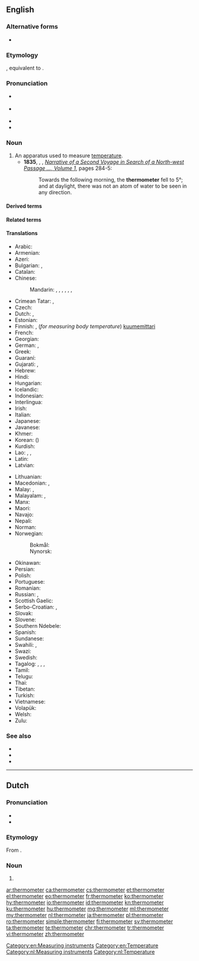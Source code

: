 ==English==
{{wikipedia}}

===Alternative forms===
* {{l|en|thermometre}} {{qualifier|nonstandard}}

===Etymology===
{{PIE root|en|gʷʰer|meh₁}}
{{bor|en|fr|thermomètre}}, equivalent to {{confix|thermo|meter|lang=en}}.

===Pronunciation===
* {{a|GenAm}} {{IPA|/θɚˈmɑmɪtɚ/|lang=en}}
* {{a|RP}} {{IPA|/θəˈmɒmɪtə/|lang=en}}
* {{audio|en-us-thermometer.ogg|Audio (US)|lang=en}}
* {{hyphenation|ther|mom|e|ter|lang=en}}

===Noun===
{{en-noun}}

# An apparatus used to measure [[temperature]].
#* '''1835''', {{w|John Ross (Arctic explorer)|John Ross}}, {{w|James Clark Ross}}, ''[http://books.google.com.au/books?id=SdQBAAAAYAAJ Narrative of a Second Voyage in Search of a North-west Passage &hellip;, Volume 1]'', pages 284-5:
#*: Towards the following morning, the '''thermometer''' fell to 5&deg;; and at daylight, there was not an atom of water to be seen in any direction.

====Derived terms====
{{der4
|{{l|en|absolute thermometer}}
|{{l|en|adjustable contact}}
|{{l|en|air-temperature thermometer}}
|{{l|en|air thermometer}}
|{{l|en|alcohol thermometer}}
|{{l|en|auxiliary thermometer}}
|{{l|en|bath thermometer}}
|{{l|en|Beckmann differential thermometer}}
|{{l|en|Beckmann thermometer}}
|{{l|en|bimetallic stem thermometer}}
|{{l|en|bimetallic thermometer}}
|{{l|en|bi-metal mechanical thermometer}}
|{{l|en|bulb of a thermometer}}
|{{l|en|calibrate a thermometer}}
|{{l|en|calibrated thermometer}}
|{{l|en|capillary thermometer}}
|{{l|en|Celsius's thermometer}}
|{{l|en|Celsius thermometer}}
|{{l|en|Celsius' thermometer}}
|{{l|en|Centigrade thermometer}}, {{l|en|centigrade thermometer}}
|{{l|en|clinical thermometer}}
|{{l|en|constant pressure air thermometer}}
|{{l|en|constant pressure thermometer}}, {{l|en|constant-pressure thermometer}}
|{{l|en|constant volume air thermometer}}
|{{l|en|constant volume gas thermometer}}
|{{l|en|constant volume thermometer}}, {{l|en|constant-volume thermometer}}
|{{l|en|contact thermometer}}
|{{l|en|Coulomb Blockade Thermometer}} ([[CBT]])
|{{l|en|Delisle's thermometer}}
|{{l|en|Delisle thermometer}}
|{{l|en|dial thermometer}}
|{{l|en|digital thermometer}}
|{{l|en|differential thermometer}}
|{{l|en|direct-reading thermometer}}
|{{l|en|ear thermometer}}
|{{l|en|electronic registering thermometer}}
|{{l|en|electronic thermometer}}
|{{l|en|empirical thermometer}}
|{{l|en|ethanol-filled thermometer}}
|{{l|en|Fahrenheit's thermometer}}
|{{l|en|Fahrenheit thermometer}}
|{{l|en|fever thermometer}}
|{{l|en|filament thermometer}}
|{{l|en|film thermometer}}
|{{l|en|freezer thermometer}}
|{{l|en|fridge thermometer}}
|{{l|en|Galilean thermometer}}
|{{l|en|Galileo's thermometer}}
|{{l|en|Galileo thermometer}}
|{{l|en|glass thermometer}}
|{{l|en|Hauksbee's thermometer}}
|{{l|en|Hauksbee thermometer}}
|{{l|en|infrared thermometer}}
|{{l|en|kerosene-filled thermometer}}
|{{l|en|kerosene thermometer}}
|{{l|en|Linnaeus's thermometer}}
|{{l|en|Linnaeus thermometer}}
|{{l|en|Linnaeus' thermometer}}
|{{l|en|liquid crystal thermometer}}
|{{l|en|liquid-in-glass thermometer}}
|{{l|en|maximum and minimum thermometer}}
|{{l|en|maximum thermometer}}
|{{l|en|maximum-minimum thermometer}}, {{l|en|maximum minimum thermometer}}
|{{l|en|meat thermometer}}
|{{l|en|mechanical registering thermometer}}
|{{l|en|medical centigrade thermometer}}
|{{l|en|medical thermometer}}
|{{l|en|mercurial thermometer}}
|{{l|en|mercury-filled thermometer}}
|{{l|en|mercury-in-glass thermometer}}
|{{l|en|mercury thermometer}}
|{{l|en|minimum and maximum thermometer}}
|{{l|en|minimum thermometer}}
|{{l|en|minimum-maximum thermometer}}, {{l|en|minimum maximum thermometer}}
|{{l|en|non-registering thermometer}}
|{{l|en|oven thermometer}}
|{{l|en|patio thermometer}}
|{{l|en|pill thermometer}}
|{{l|en|platinum resistance thermometer}} ([[PRT]])
|{{l|en|pocket thermometer}}
|{{l|en|primary thermometer}}
|{{l|en|protected thermometer}}
|{{l|en|read the thermometer}}
|{{l|en|Réaumur's thermometer}}, {{l|en|Reaumur's thermometer}}
|{{l|en|Réaumur thermometer}}, {{l|en|Reaumur thermometer}}
|{{l|en|recording thermometer}}
|{{l|en|reference thermometer}}
|{{l|en|registering thermometer}}
|{{l|en|remote-reading thermometer}}
|{{l|en|resistance thermometer}}
|{{l|en|reversing thermometer}}
|{{l|en|secondary thermometer}}
|{{l|en|self-registering thermometer}}
|{{l|en|Six's maximum and minimum thermometer}}
|{{l|en|Six's thermometer}}
|{{l|en|spirit-filled thermometer}}
|{{l|en|spirit thermometer}}
|{{l|en|standard thermometer}}
|{{l|en|steel-tube mercury thermometer}}
|{{l|en|thermometer bulb}}
|{{l|en|thermometer code}}
|{{l|en|thermometer column}}
|{{l|en|thermometer reading}}
|{{l|en|thermometer scale}}
|{{l|en|thermometer temperature reading}}
|{{l|en|the thermometer is pointing to 7 degrees}}
|{{l|en|the thermometer shows 100 degrees}}
|{{l|en|toluene-filled thermometer}}
|{{l|en|turnover-thermometer}}
|{{l|en|unprotected reversing thermometer}}
|{{l|en|unprotected thermometer}}
|{{l|en|vapor pressure thermometer}}
|{{l|en|vapour pressure thermometer}}
|{{l|en|wet-bulb thermometer}}
|{{l|en|wine thermometer}}
|{{l|en|wire-wound thermometer}}
}}

====Related terms====
{{rel3
|{{l|en|thermistors}}
|{{l|en|thermocouple}}
|{{l|en|thermometric}}
|{{l|en|thermometrical}}
|{{l|en|thermometrically}}
|{{l|en|thermometry}}
|{{l|en|thermoscope}}
|{{l|en|thermostat}}
}}

====Translations====
{{trans-top|apparatus used to measure temperature}}
* Arabic: {{t|ar|تِرْمُومِتْر|m|tr=tirmumitr}}
* Armenian: {{t+|hy|ջերմաչափ}}
* Azeri: {{t|az|i̇stilikölçən}}
* Bulgarian: {{t|bg|термометър|m|tr=termometur}}, {{t|bg|топломер|sc=Cyrl}}
* Catalan: {{t+|ca|termòmetre|m}}
* Chinese:
*: Mandarin: {{t+|cmn|溫度計|sc=Hani}}, {{t|cmn|温度计|tr=wēndùjì|sc=Hani}}, {{t+|cmn|溫度表|sc=Hani}}, {{t+|cmn|温度表|tr=wēndùbiǎo|sc=Hani}}, {{t+|cmn|寒暑表|tr=hánshǔbiǎo|sc=Hani}}, {{qualifier|for measuring body temperature}} {{t+|cmn|體溫表|sc=Hani}}, {{t+|cmn|体温表|tr=tǐwēnbiǎo|sc=Hani}}
* Crimean Tatar: {{t|crh|sıcaqölçer}}, {{t|crh|termometr}}
* Czech: {{t|cs|teploměr|m}}
* Dutch: {{t+|nl|thermometer|m}}, {{t|nl|warmtemeter}}
* Estonian: {{t|et|kraadiklaas}}
* Finnish: {{t+|fi|lämpömittari}}, (''for measuring body temperature'') [[kuumemittari]]
* French: {{t+|fr|thermomètre|m}}
* Georgian: {{t|ka|თერმომეტრი}}
* German: {{t+|de|Thermometer|n|m}}, {{t|de|Wärmemesser}}
* Greek: {{t+|el|θερμόμετρο|m}}
* Guaraní: {{t|gn|mba'epytu ra'ãha}}
* Gujarati: {{t|gu|ઉષ્ણતામાપક|tr=uṣṇatāmāpak|sc=Gujr}}, {{t|gu|તાપમાપક|tr=tāpmāpak|sc=Gujr}}
* Hebrew: {{t+|he|מדחום|alt=מַדְחֹם|tr=madḥóm}}
* Hindi: {{t|hi|तापमापी|tr=tāpmāpī}}
* Hungarian: {{t+|hu|hőmérő}}
* Icelandic: {{t+|is|hitamælir}}
* Indonesian: {{t+|id|pengukur suhu}}
* Interlingua: {{t|ia|thermometro}}
* Irish: {{t|ga|teirmiméadar|m}}
* Italian: {{t+|it|termometro|m}}
* Japanese: {{t+|ja|温度計|tr=おんどけい, ondokei}}
* Javanese: {{t|jv|ꦠꦺꦂꦩꦺꦴꦩꦺꦠꦼꦂ|tr=tèrmomèter}}
* Khmer: {{t|km|កែវស្ទង់កំដៅ|tr=kaev stɔǝŋ kɑmdav|sc=Khmr}}
* Korean: {{t+|ko|온도계|sc=Kore}} ({{t+|ko|溫度計|sc=Kore}})
* Kurdish: {{t|ku|têhnpîv|sc=ku-Arab}}
* Lao: {{t|lo|ບາຫລອດ}}, {{t|lo|ບາຫຼອດ}}, {{t|lo|ເຄື່ອງແທກອຸນນະພູມ}}
* Latin: {{t|la|thermometrus|m}}
* Latvian: {{t|lv|termometrs|m}}
{{trans-mid}}
* Lithuanian: {{t+|lt|termometras|m}}
* Macedonian: {{t|mk|термоме́тар|m}}, {{t|mk|топломе́р|m}}
* Malay: {{t|ms|jangka suhu}}, {{t|ms|termometer}}
* Malayalam: {{t|ml|താപമാപിനി|sc=Mlym}}, {{t+|ml|ഉഷ്ണമാപിനി|sc=Mlym}}
* Manx: {{t|gv|tempreilyssane}}
* Maori: {{t|mi|ine-mahana}}
* Navajo: {{t|nv|hadoh dóó hakʼaz neiłkidígíí}}
* Nepali: {{t|ne|तापमापी|tr=tāpmāpī}}
* Norman: {{t|nrf|thèrmomètre|m}} {{qualifier|Jersey}}
* Norwegian:
*: Bokmål: {{t|nb|termometer|n}}
*: Nynorsk: {{t|nn|termometer|n}}
* Okinawan: {{t|ryu|寒暖計|tr=かんだんちー, kandanchī}}
* Persian: {{t+|fa|دماسنج|tr=damâ-sanj|sc=fa-Arab}}
* Polish: {{t+|pl|termometr|m}}
* Portuguese: {{t+|pt|termômetro|m}}
* Romanian: {{t+|ro|termometru|n}}
* Russian: {{t+|ru|термо́метр|m}}, {{t+|ru|градусник}}
* Scottish Gaelic: {{t|gd|teas-mheidh|f}}
* Serbo-Croatian: {{t+|sh|toplomjer}}, {{t|sh|топломер}}
* Slovak: {{t|sk|teplomer}}
* Slovene: {{t|sl|toplomér}}
* Southern Ndebele: {{t|nr|isimedimtjhiso}}
* Spanish: {{t|es|termómetro|m}}
* Sundanese: {{t|su|ᮒᮦᮁᮙᮧᮙᮦᮒᮨᮁ|tr=térmométer}}
* Swahili: {{t+|sw|vikipimajoto}}, {{t+|sw|kipimajoto}}
* Swazi: {{t|ss|silinganisi kushisa}}
* Swedish: {{t+|sv|termometer|c}}
* Tagalog: {{t|tl|initsukat}}, {{t|tl|initsukod}}, {{t|tl|panigi}}, {{t|tl|initbutod}}
* Tamil: {{t+|ta|வெப்பமானி}}
* Telugu: {{t+|te|ఉష్ణమాపకం}}
* Thai: {{t|th|เครื่องวัดอุณหภูมิ}}
* Tibetan: {{t|bo|དྲོ་གྲང་ལྟ་ཆས}}
* Turkish: {{t+|tr|sıcaklıkölçer}}
* Vietnamese: {{t+|vi|nhiệt kế}}
* Volapük: {{t+|vo|tärmomet}}
* Welsh: {{t|cy|tymeriadur|m}}
* Zulu: {{t|zu|isikalakushisa}}
{{trans-bottom}}

===See also===
* {{l|en|barometer}}
* {{l|en|hygrometer}}
* {{l|en|temperature sensor}}

[[Category:en:Measuring instruments]]
[[Category:en:Temperature]]

----

==Dutch==
{{wikipedia|lang=nl}}

===Pronunciation===
* {{audio|Nl-thermometer.ogg|Audio|lang=nl}}
* {{hyphenation|ther|mo|me|ter|lang=nl}}

===Etymology===
{{PIE root|nl|gʷʰer|meh₁}}
From {{affix|nl|thermo-|meter}}.

===Noun===
{{nl-noun|m|-s|thermometertje}}

# {{l|en|thermometer}}

[[Category:nl:Measuring instruments]]
[[Category:nl:Temperature]]

[[ar:thermometer]]
[[ca:thermometer]]
[[cs:thermometer]]
[[et:thermometer]]
[[el:thermometer]]
[[eo:thermometer]]
[[fr:thermometer]]
[[ko:thermometer]]
[[hy:thermometer]]
[[io:thermometer]]
[[id:thermometer]]
[[kn:thermometer]]
[[ku:thermometer]]
[[hu:thermometer]]
[[mg:thermometer]]
[[ml:thermometer]]
[[my:thermometer]]
[[nl:thermometer]]
[[ja:thermometer]]
[[pl:thermometer]]
[[ro:thermometer]]
[[simple:thermometer]]
[[fi:thermometer]]
[[sv:thermometer]]
[[ta:thermometer]]
[[te:thermometer]]
[[chr:thermometer]]
[[tr:thermometer]]
[[vi:thermometer]]
[[zh:thermometer]]